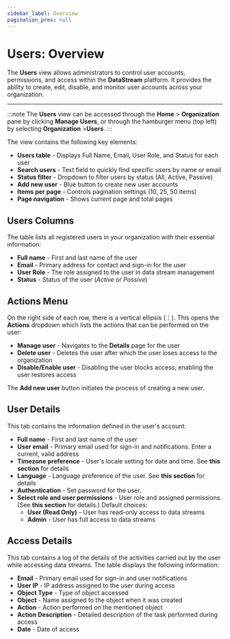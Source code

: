 ```yaml
---
sidebar_label: Overview
pagination_prev: null
---
```


# Users: Overview

The **Users** view allows administrators to control user accounts, permissions, and access within the **DataStream** platform. It provides the ability to create, edit, disable, and monitor user accounts across your organization.

---

:::note
The **Users** view can be accessed through the **Home**&nbsp;>&nbsp;**Organization** pane by clicking **Manage Users**, or through the hamburger menu (top left) by selecting **Organization**&nbsp;>**Users**.
:::

The view contains the following key elements:

- **Users table** - Displays Full Name, Email, User Role, and Status for each user
- **Search users** - Text field to quickly find specific users by name or email
- **Status filter** - Dropdown to filter users by status (All, Active, Passive)
- **Add new user** - Blue button to create new user accounts
- **Items per page** - Controls pagination settings (10, 25, 50 items)
- **Page navigation** - Shows current page and total pages

## Users Columns

The table lists all registered users in your organization with their essential information:

- **Full name** - First and last name of the user
- **Email** - Primary address for contact and sign-in for the user
- **User Role** - The role assigned to the user in data stream management
- **Status** - Status of the user (_Active_ or _Passive_)

## Actions Menu

On the right side of each row, there is a vertical ellipsis (&#x22EE;). This opens the **Actions** dropdown which lists the actions that can be performed on the user:

- **Manage user** - Navigates to the **Details** page for the user
- **Delete user** - Deletes the user after which the user loses access to the organization
- **Disable/Enable user** - Disabling the user blocks access; enabling the user restores access

The **Add new user** button initiates the process of creating a new user.

## User Details

This tab contains the information defined in the user's account:

- **Full name** - First and last name of the user
- **User email** - Primary email used for sign-in and notifications. Enter a current, valid address
- **Timezone preference** - User's locale setting for date and time. See <Topic id="gui-account-timezone">**this section**</Topic> for details
- **Language** - Language preference of the user. See <Topic id="gui-account-language">**this section**</Topic> for details
- **Authentication** - Set password for the user.
- **Select role and user permissions** - User role and assigned permissions. (See <Topic id="gui-role-permissions">**this section**</Topic> for details.) Default choices:
  - **User (Read Only)** - User has read-only access to data streams
  - **Admin** - User has full access to data streams

## Access Details

This tab contains a log of the details of the activities carried out by the user while accessing data streams. The table displays the following information:

- **Email** - Primary email used for sign-in and user notifications
- **User IP** - IP address assigned to the user during access
- **Object Type** - Type of object accessed
- **Object** - Name assigned to the object when it was created
- **Action** - Action performed on the mentioned object
- **Action Description** - Detailed description of the task performed during access
- **Date** - Date of access
